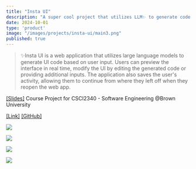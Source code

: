 ```yaml
---
title: "Insta UI"
description: "A super cool project that utilizes LLM✨ to generate code for UI components"
date: 2024-10-01
type: 'product'
image: "/images/projects/insta-ui/main3.png"
published: true
---
```

> ✨Insta UI is a web application that utilizes large language models to generate UI code based on user input.
> Users can preview the interface in real time, modify the UI by editing the generated code or providing additional inputs.
> The application also saves the user's activity, allowing them to continue from where they left off when they reopen the web app.
> 
[[Slides]](https://docs.google.com/presentation/d/1EW0DMrRQKlFq3j9yfUwgJZg6q92brJ1TzK1gr9xIZvg/edit?usp=sharing) Course Project for CSCI2340 - Software Engineering @Brown University

[[Link]](https://insta-ui-prod.vercel.app) [[GitHub]](https://github.com/junkaiman/ui-generator) 

![](/images/projects/insta-ui/main3.png)

![](/images/projects/insta-ui/screenshot.png)

![](/images/projects/insta-ui/architecture.png)

![](/images/projects/insta-ui/devops.png)